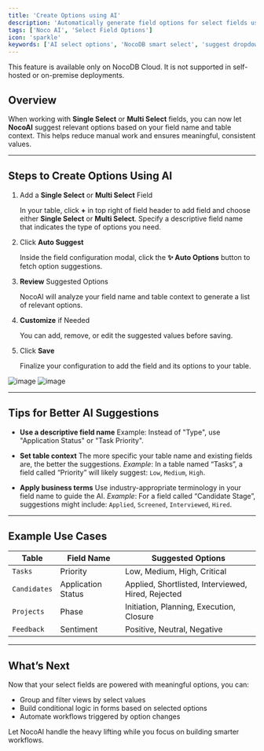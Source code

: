 ```yaml
---
title: 'Create Options using AI'
description: 'Automatically generate field options for select fields using NocoAI.'
tags: ['Noco AI', 'Select Field Options']
icon: 'sparkle'
keywords: ['AI select options', 'NocoDB smart select', 'suggest dropdown values']
---
```


<Callout type="info">This feature is available only on NocoDB Cloud. It is not supported in self-hosted or on-premise deployments.</Callout>

## Overview

When working with **Single Select** or **Multi Select** fields, you can now let **NocoAI** suggest relevant options based on your field name and table context. This helps reduce manual work and ensures meaningful, consistent values.

---

## Steps to Create Options Using AI

1. Add a **Single Select** or **Multi Select** Field

   In your table, click **+** in top right of field header to add field and choose either **Single Select** or **Multi Select**. Specify a descriptive field name that indicates the type of options you need.

2. Click **Auto Suggest**

   Inside the field configuration modal, click the **✨ Auto Options** button to fetch option suggestions.

3. **Review** Suggested Options

   NocoAI will analyze your field name and table context to generate a list of relevant options.

4. **Customize** if Needed

   You can add, remove, or edit the suggested values before saving.

5. Click **Save**

   Finalize your configuration to add the field and its options to your table.


![image](/img/v2/noco-ai/create-options-1.png)
![image](/img/v2/noco-ai/create-options-2.png)

---

## Tips for Better AI Suggestions

- **Use a descriptive field name**
  Example: Instead of "Type", use "Application Status" or "Task Priority".

- **Set table context**
  The more specific your table name and existing fields are, the better the suggestions.
  _Example_: In a table named “Tasks”, a field called “Priority” will likely suggest: `Low`, `Medium`, `High`.

- **Apply business terms**
  Use industry-appropriate terminology in your field name to guide the AI.
  _Example_: For a field called “Candidate Stage”, suggestions might include: `Applied`, `Screened`, `Interviewed`, `Hired`.

---

## Example Use Cases

| Table        | Field Name         | Suggested Options                                  |
|--------------|--------------------|----------------------------------------------------|
| `Tasks`      | Priority           | Low, Medium, High, Critical                        |
| `Candidates` | Application Status | Applied, Shortlisted, Interviewed, Hired, Rejected |
| `Projects`   | Phase              | Initiation, Planning, Execution, Closure           |
| `Feedback`   | Sentiment          | Positive, Neutral, Negative                        |

---

## What’s Next

Now that your select fields are powered with meaningful options, you can:

- Group and filter views by select values
- Build conditional logic in forms based on selected options
- Automate workflows triggered by option changes

Let NocoAI handle the heavy lifting while you focus on building smarter workflows.
